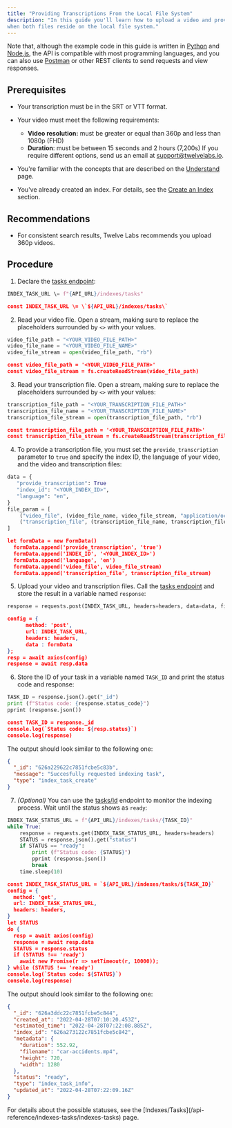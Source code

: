 ```yaml
---
title: "Providing Transcriptions From the Local File System"
description: "In this guide you'll learn how to upload a video and provide a transcription
when both files reside on the local file system."
---
```


Note that, although the example code in this guide is written in
[Python](https://www.python.org) and [Node.js](https://nodejs.org/en/), the API
is compatible with most programming languages, and you can also use
[Postman](https://www.postman.com) or other REST clients to send requests and
view responses.

## Prerequisites

- Your transcription must be in the SRT or VTT format.

- Your video must meet the following requirements:

  - **Video resolution:** must be greater or equal than 360p and less than 1080p
    (FHD)
  - **Duration**: must be between 15 seconds and 2 hours (7,200s) If you require
    different options, send us an email at support@twelvelabs.io.

- You're familiar with the concepts that are described on the
  [Understand](/understand) page.

- You've already created an index. For details, see the
  [Create an Index](/reference/api-reference/indexes#create-an-index) section.

## Recommendations

- For consistent search results, Twelve Labs recommends you upload 360p videos.

## Procedure

1. Declare the [tasks endpoint](/reference/api-reference/indexes-tasks):

<CodeGroup>

```python Python
INDEX_TASK_URL \= f"{API_URL}/indexes/tasks"
```

```json Node.js
const INDEX_TASK_URL \= \`${API_URL}/indexes/tasks\`
```

</CodeGroup>

2. Read your video file. Open a stream, making sure to replace the placeholders
   surrounded by `<>` with your values.

<CodeGroup>

```python Python
video_file_path = "<YOUR_VIDEO_FILE_PATH>"
video_file_name = "<YOUR_VIDEO_FILE_NAME>"
video_file_stream = open(video_file_path, "rb")
```

```json Node.js
const video_file_path = '<YOUR_VIDEO_FILE_PATH>'
const video_file_stream = fs.createReadStream(video_file_path)
```

</CodeGroup>

3. Read your transcription file. Open a stream, making sure to replace the
   placeholders surrounded by `<>` with your values:

<CodeGroup>

```python Python
transcription_file_path = "<YOUR_TRANSCRIPTION_FILE_PATH>"
transcription_file_name = "<YOUR_TRANSCRIPTION_FILE_NAME>"
transcription_file_stream = open(transcription_file_path, "rb")
```

```json Node.js
const transcription_file_path = '<YOUR_TRANSCRIPTION_FILE_PATH>'
const transcription_file_stream = fs.createReadStream(transcription_file_path)
```

</CodeGroup>

4. To provide a transcription file, you must set the `provide_transcription`
   parameter to `true` and specify the index ID, the language of your video, and
   the video and transcription files:

<CodeGroup>

```python Python
data = {
   "provide_transcription": True
   "index_id": "<YOUR_INDEX_ID>",
   "language": "en",
}
file_param = [
    ("video_file", (video_file_name, video_file_stream, "application/octet-stream")),
    ("transcription_file", (transcription_file_name, transcription_file_stream, "application/octet-stream")),
]
```

```json Node.js
let formData = new FormData()
  formData.append('provide_transcription', 'true')
  formData.append('INDEX_ID', '<YOUR_INDEX_ID>')
  formData.append('language', 'en')
  formData.append('video_file', video_file_stream)
  formData.append('transcription_file', transcription_file_stream)
```

</CodeGroup>

5. Upload your video and transcription files. Call the
   [tasks endpoint](/reference/api-reference/indexes-tasks#creates-a-new-video-index-task)
   and store the result in a variable named `response`:

<CodeGroup>

```python Python
response = requests.post(INDEX_TASK_URL, headers=headers, data=data, files=file_param)
```

```json Node.js
config = {
      method: 'post',
      url: INDEX_TASK_URL,
      headers: headers,
      data : formData
};
resp = await axios(config)
response = await resp.data
```

</CodeGroup>

6. Store the ID of your task in a variable named `TASK_ID` and print the status
   code and response:

<CodeGroup>

```python Python
TASK_ID = response.json().get("_id")
print (f"Status code: {response.status_code}")
pprint (response.json())
```

```json Node.js
const TASK_ID = response._id
console.log(`Status code: ${resp.status}`)
console.log(response)
```

The output should look similar to the following one:

```json Status code: 200
{
  "_id": "626a229622c7851fcbe5c83b",
  "message": "Succesfully requested indexing task",
  "type": "index_task_create"
}
```

</CodeGroup>

7. _(Optional)_ You can use the
   [tasks/id](/reference/api-reference/indexes-tasks#get-the-status-info-of-the-video-index-task.)
   endpoint to monitor the indexing process. Wait until the status shows as
   `ready`:

<CodeGroup>

```python Python
INDEX_TASK_STATUS_URL = f"{API_URL}/indexes/tasks/{TASK_ID}"
while True:
    response = requests.get(INDEX_TASK_STATUS_URL, headers=headers)
    STATUS = response.json().get("status")
    if STATUS == "ready":
        print (f"Status code: {STATUS}")
        pprint (response.json())
        break
    time.sleep(10)
```

```json Node.js
const INDEX_TASK_STATUS_URL = `${API_URL}/indexes/tasks/${TASK_ID}`
config = {
  method: 'get',
  url: INDEX_TASK_STATUS_URL,
  headers: headers,
}
let STATUS
do {
  resp = await axios(config)
  response = await resp.data
  STATUS = response.status
  if (STATUS !== 'ready')
    await new Promise(r => setTimeout(r, 10000));
} while (STATUS !== 'ready')
console.log(`Status code: ${STATUS}`)
console.log(response)
```

</CodeGroup>

The output should look similar to the following one:

```json Status code: 200
{
  "_id": "626a3ddc22c7851fcbe5c844",
  "created_at": "2022-04-28T07:10:20.453Z",
  "estimated_time": "2022-04-28T07:22:08.885Z",
  "index_id": "626a273122c7851fcbe5c842",
  "metadata": {
    "duration": 552.92,
    "filename": "car-accidents.mp4",
    "height": 720,
    "width": 1280
  },
  "status": "ready",
  "type": "index_task_info",
  "updated_at": "2022-04-28T07:22:09.16Z"
}
```

<Note>
  For details about the possible statuses, see the
  [Indexes/Tasks](/api-reference/indexes-tasks/indexes-tasks) page.
</Note>
